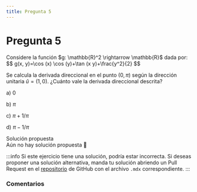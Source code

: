 ```yaml
---
title: Pregunta 5
---
```



# Pregunta 5

<div className="exercise">
Considere la función $g: \mathbb{R}^2 \rightarrow \mathbb{R}$ dada por:
$$
g(x, y)=\cos (x) \cos (y)+\tan (x y)+\frac{y^2}{2}
$$

Se calcula la derivada direccional en el punto $(0, \pi)$ según la dirección unitaria $\hat{u}=(1,0)$.
¿Cuánto vale la derivada direccional descrita?

a) 0

b) $\pi$

c) $\pi+1 / \pi$

d) $\pi-1 / \pi$
</div>

<MDXDetails>
<summary>Solución propuesta</summary>

<div className="exercise">
Aún no hay solución propuesta 🥲
</div>

:::info
Si este ejercicio tiene una solución, podría estar incorrecta. Si deseas proponer una solución alternativa, manda tu solución abriendo
un Pull Request en el [repositorio](https://github.com/crow-rojas/apuntes-fundamentals/pulls) de GitHub con el archivo
`.mdx` correspondiente.
:::

</MDXDetails>

### Comentarios

<Disqus
  url="https://crow-rojas.github.io/apuntes-fundamentals/docs/mathematics/calculus-1-2-3/exercises/2024-2/p05"
  identifier="docs/mathematics/calculus-1-2-3/exercises/2024-2/p05"
  title="2024-2 Cálculo I, II y III - Pregunta 05"
/>
